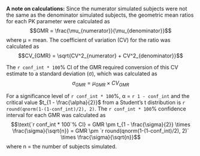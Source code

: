 **A note on calculations:** Since the numerator simulated subjects were not the same as the denominator simulated subjects, the geometric mean ratios for each PK parameter were calculated as $$GMR = \frac{\mu_{numerator}}{\mu_{denominator}}$$ where &mu; = mean. The coefficient of variation (CV) for the ratio was calculated as $$CV_{GMR} = \sqrt{CV^2_{numerator} + CV^2_{denominator}}$$

The `r conf_int * 100`% CI of the GMR required conversion of this CV estimate to a standard deviation (&sigma;), which was calculated as $$\sigma_{GMR} = \mu_{GMR} \times CV_{GMR}$$ 

For a significance level of `r conf_int * 100`%, &alpha; = `r 1 - conf_int` and the critical value $t_{1 - \frac{\alpha}{2}}$ from a Student's t distribution is `r round(qnorm(1-(1-conf_int)/2), 2)`. The `r conf_int * 100`% confidence interval for each GMR was calculated as $$\text{`r conf_int * 100`% CI} = GMR \pm t_{1 - \frac{\sigma}{2}} \times \frac{\sigma}{\sqrt{n}} = GMR \pm `r round(qnorm(1-(1-conf_int)/2), 2)` \times \frac{\sigma}{\sqrt{n}}$$ where n = the number of subjects simulated. 

